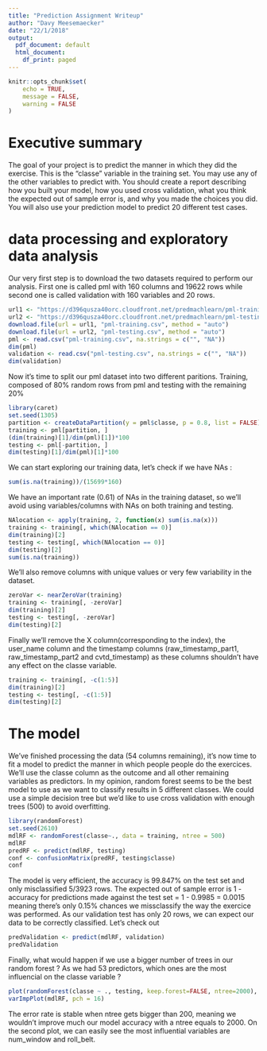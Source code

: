 ```yaml
---
title: "Prediction Assignment Writeup"
author: "Davy Meesemaecker"
date: "22/1/2018"
output:
  pdf_document: default
  html_document:
    df_print: paged
---
```


```r
knitr::opts_chunk$set(
	echo = TRUE,
	message = FALSE,
	warning = FALSE
)
```

# Executive summary

The goal of your project is to predict the manner in which they did the exercise. This is the "classe" variable in the training set. You may use any of the other variables to predict with. You should create a report describing how you built your model, how you used cross validation, what you think the expected out of sample error is, and why you made the choices you did. You will also use your prediction model to predict 20 different test cases.

# data processing and exploratory data analysis

Our very first step is to download the two datasets required to perform our analysis. First one is called pml with 160 columns and 19622 rows while second one is called validation with 160 variables and 20 rows.

```r
url1 <- "https://d396qusza40orc.cloudfront.net/predmachlearn/pml-training.csv"
url2 <- "https://d396qusza40orc.cloudfront.net/predmachlearn/pml-testing.csv"
download.file(url = url1, "pml-training.csv", method = "auto")
download.file(url = url2, "pml-testing.csv", method = "auto")
pml <- read.csv("pml-training.csv", na.strings = c("", "NA"))
dim(pml)
validation <- read.csv("pml-testing.csv", na.strings = c("", "NA"))
dim(validation)
```

Now it's time to split our pml dataset into two different paritions. Training, composed of 80% random rows from pml and testing with the remaining 20%

```r
library(caret)
set.seed(1305)
partition <- createDataPartition(y = pml$classe, p = 0.8, list = FALSE)
training <- pml[partition, ]
(dim(training)[1]/dim(pml)[1])*100
testing <- pml[-partition, ]
dim(testing)[1]/dim(pml)[1]*100
```

We can start exploring our training data, let's check if we have NAs :

```r
sum(is.na(training))/(15699*160)
```

We have an important rate (0.61) of NAs in the training dataset, so we'll avoid using variables/columns with NAs on both training and testing.

```r
NAlocation <- apply(training, 2, function(x) sum(is.na(x)))
training <- training[, which(NAlocation == 0)]
dim(training)[2]
testing <- testing[, which(NAlocation == 0)]
dim(testing)[2]
sum(is.na(training))

```

We'll also remove columns with unique values or very few variability in the dataset.

```r
zeroVar <- nearZeroVar(training)
training <- training[, -zeroVar]
dim(training)[2]
testing <- testing[, -zeroVar]
dim(testing)[2]
```

Finally we'll remove the X column(corresponding to the index), the user_name column and the timestamp columns (raw_timestamp_part1, raw_timestamp_part2 and cvtd_timestamp) as these columns shouldn't have any effect on the classe variable.

```r
training <- training[, -c(1:5)]
dim(training)[2]
testing <- testing[, -c(1:5)]
dim(testing)[2]
```

# The model

We've finished processing the data (54 columns remaining), it's now time to fit a model to predict the manner in which people people do the exercices. We'll use the classe column as the outcome and all other remaining variables as predictors. In my opinion, random forest seems to be the best model to use as we want to classify results in 5 different classes. We could use a simple decision tree but we'd like to use cross validation with enough trees (500) to avoid overfitting.

```r
library(randomForest)
set.seed(2610)
mdlRF <- randomForest(classe~., data = training, ntree = 500)
mdlRF
predRF <- predict(mdlRF, testing)
conf <- confusionMatrix(predRF, testing$classe)
conf
```

The model is very efficient, the accuracy is 99.847% on the test set and only misclassified 5/3923 rows. The expected out of sample error is 1 - accuracy for predictions made against the test set = 1 - 0.9985 = 0.0015 meaning there's only 0.15% chances we missclassify the way the exercice was performed. As our validation test has only 20 rows, we can expect our data to be correctly classified. Let's check out

```r
predValidation <- predict(mdlRF, validation)
predValidation
```

Finally, what would happen if we use a bigger number of trees in our random forest ? As we had 53 predictors, which ones are the most influencial on the classe variable ?

```r
plot(randomForest(classe ~ ., testing, keep.forest=FALSE, ntree=2000), log="y")
varImpPlot(mdlRF, pch = 16)
```

The error rate is stable when ntree gets bigger than 200, meaning we wouldn't improve much our model accuracy with a ntree equals to 2000. On the second plot, we can easily see the most influential variables are num_window and roll_belt.